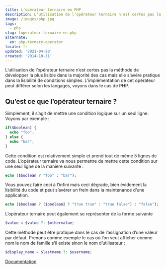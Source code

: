 ```yaml
---
title: L’opérateur ternaire en PHP
description: L’utilisation de l’opérateur ternaire n’est certes pas la méthode de développer la plus lisible dans la majorité des cas mais elle s’avère pratique dans la lisibilité de conditions simples. L’implémentation de cet opérateur peut différer selon les langages, voyons dans le cas de PHP.
image: /images/php.jpg
tags:
  - php
slug: loperateur-ternaire-en-php
alternate:
  en: php-ternary-operator
locale: fr
updated: '2021-04-20'
created: '2014-10-31'
---
```


L’utilisation de l’opérateur ternaire n’est certes pas la méthode de développer la plus lisible dans la majorité des cas mais elle s’avère pratique dans la lisibilité de conditions simples. L’implémentation de cet opérateur peut différer selon les langages, voyons dans le cas de PHP.

## Qu’est ce que l’opérateur ternaire ?

Simplement, il s’agit de mettre une condition logique sur un seul ligne. Voyons par exemple :

```php
if($boolean) {
  echo "foo";
} else {
  echo "bar";
}
```

Cette condition est relativement simple et prend tout de même 5 lignes de code. L’opérateur ternaire va nous permettre de mettre cette condition sur une seul ligne de la manière suivante :

```php
echo ($boolean ? "foo" : "bar");
```

Vous pouvez faire ceci à l’infini mais ceci dégrade, bien évidement la lisibilité du code et peut s’avérer un frein dans la maintenance d’une application.

```php
echo ($boolean ? ($boolean2 ? "true true" : "true false") : "false");
```

L’opérateur ternaire peut également se représenter de la forme suivante

```php
$value = $value ?: $othervalue;
```

Cette méthode peut être pratique dans le cas de l’assignation d’une valeur par défaut. Prenons comme exemple le cas où l’on veut afficher comme nom le nom de famille s’il existe sinon le nom d’utilisateur :

```php
$display_name = $lastname ?: $username;
```

[Documentation](http://php.net/manual/fr/language.operators.comparison.php#language.operators.comparison.ternary)
